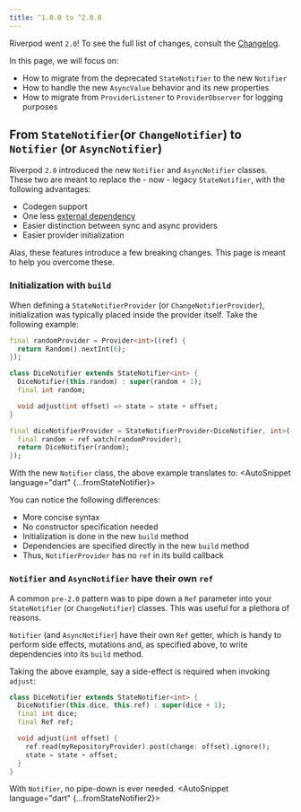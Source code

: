 ```yaml
---
title: ^1.0.0 to ^2.0.0
---
```



Riverpod went `2.0`! To see the full list of changes, consult the [Changelog].

In this page, we will focus on:
- How to migrate from the deprecated `StateNotifier` to the new `Notifier`
- How to handle the new `AsyncValue` behavior and its new properties
- How to migrate from `ProviderListener` to `ProviderObserver` for logging purposes


## From `StateNotifier`(or `ChangeNotifier`) to `Notifier` (or `AsyncNotifier`)

Riverpod `2.0` introduced the new `Notifier` and `AsyncNotifier` classes.  
These two are meant to replace the - now - legacy `StateNotifier`, with the following advantages:
- Codegen support
- One less [external dependency]
- Easier distinction between sync and async providers
- Easier provider initialization

Alas, these features introduce a few breaking changes. This page is meant to help you overcome these.

### Initialization with `build`

When defining a `StateNotifierProvider` (or `ChangeNotifierProvider`), initialization was
typically placed inside the provider itself. Take the following example:

```dart
final randomProvider = Provider<int>((ref) {
  return Random().nextInt(6);
});

class DiceNotifier extends StateNotifier<int> {
  DiceNotifier(this.random) : super(random + 1);
  final int random;

  void adjust(int offset) => state = state + offset;
}

final diceNotifierProvider = StateNotifierProvider<DiceNotifier, int>((ref) {
  final random = ref.watch(randomProvider);
  return DiceNotifier(random);
});
```

With the new `Notifier` class, the above example translates to:
<AutoSnippet language="dart" {...fromStateNotifier}></AutoSnippet>

You can notice the following differences:
- More concise syntax
- No constructor specification needed
- Initialization is done in the new `build` method
- Dependencies are specified directly in the new `build` method
- Thus, `NotifierProvider` has no `ref` in its build callback

### `Notifier` and `AsyncNotifier` have their own `ref`

A common `pre-2.0` pattern was to pipe down a `Ref` parameter into your `StateNotifier` (or `ChangeNotifier`) classes.
This was useful for a plethora of reasons.

`Notifier` (and `AsyncNotifier`) have their own `Ref` getter, which is handy
to perform side effects, mutations and, as specified above, to write dependencies into its `build` method.

Taking the above example, say a side-effect is required when invoking `adjust`:

```dart
class DiceNotifier extends StateNotifier<int> {
  DiceNotifier(this.dice, this.ref) : super(dice + 1);
  final int dice;
  final Ref ref;

  void adjust(int offset) {
    ref.read(myRepositoryProvider).post(change: offset).ignore();
    state = state + offset;
  }
}
```

With `Notifier`, no pipe-down is ever needed.
<AutoSnippet language="dart" {...fromStateNotifier2}></AutoSnippet>


[Changelog]: https://pub.dev/packages/flutter_riverpod/changelog#200
[external dependency]: https://github.com/rrousselGit/state_notifier